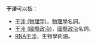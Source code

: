 '''干涉'''可以指：

* [[干涉_(物理学)|干涉 (物理学)]]，[[物理學|物理學]]名詞。
* [[干涉_(國際政治)|干涉 (國際政治)]]，[[國際政治|國際政治]]名詞。
*[[RNA干擾|RNA干涉]]，生物學術語。

{{消歧義|G|Cat=二字消歧義}}